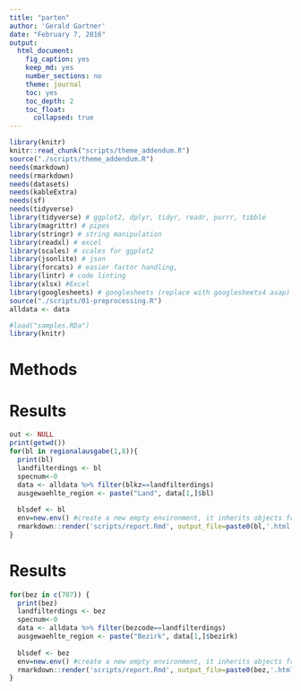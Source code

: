 ```yaml
---
title: "parten"
author: 'Gerald Gartner'
date: "February 7, 2016"
output:
  html_document:
    fig_caption: yes
    keep_md: yes
    number_sections: no
    theme: journal
    toc: yes
    toc_depth: 2
    toc_float:
      collapsed: true
---
```

```r
library(knitr)
knitr::read_chunk("scripts/theme_addendum.R")
source("./scripts/theme_addendum.R")
needs(markdown)
needs(rmarkdown)
needs(datasets)
needs(kableExtra)
needs(sf)
needs(tidyverse)
library(tidyverse) # ggplot2, dplyr, tidyr, readr, purrr, tibble
library(magrittr) # pipes
library(stringr) # string manipulation
library(readxl) # excel
library(scales) # scales for ggplot2
library(jsonlite) # json
library(forcats) # easier factor handling,
library(lintr) # code linting
library(xlsx) #Excel
library(googlesheets) # googlesheets (replace with googlesheets4 asap)
source("./scripts/01-preprocessing.R")
alldata <- data
```


```r
#load("samples.RDa")
library(knitr)
```
# Methods


# Results
```r
out <- NULL
print(getwd())
for(bl in regionalausgabe(1,8)){
  print(bl)
  landfilterdings <- bl
  specnum<-0
  data <- alldata %>% filter(blkz==landfilterdings)
  ausgewaehlte_region <- paste("Land", data[1,]$bl)
  
  blsdef <- bl
  env=new.env() #create a new empty environment, it inherits objects from the current environment.
  rmarkdown::render('scripts/report.Rmd', output_file=paste0(bl,'.html'), envir = env, output_dir="output/generated")
}
```
# Results
```r
for(bez in c(707)) {
  print(bez)
  landfilterdings <- bez
  specnum<-0
  data <- alldata %>% filter(bezcode==landfilterdings)
  ausgewaehlte_region <- paste("Bezirk", data[1,]$bezirk)
  
  blsdef <- bez
  env=new.env() #create a new empty environment, it inherits objects from the current environment.
  rmarkdown::render('scripts/report.Rmd', output_file=paste0(bez,'.html'), envir = env, output_dir="output/generated")
}
```
